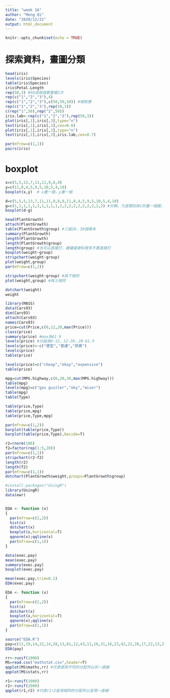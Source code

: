 ```yaml
---
title: "week 16"
author: "Meng Qi"
date: "2020/12/31"
output: html_document
---
```


```r
knitr::opts_chunk$set(echo = TRUE)
```
# 探索資料，畫圖分類
```r
head(iris)
levels(iris$Species)
table(iris$Species)
iris$Petal.Length
rep(50,3) #50這個值要重複3次
rep(c("1","2","3"),4)
rep(c("1","2","3"),c(50,50,50)) #做對應
rep(c("1","2","3"),rep(50,3))
c(rep("1",50),rep("2",50))
iris.lab<-rep(c("1","2","3"),rep(50,3))
plot(iris[,1],iris[,3],type="n")      
text(iris[,1],iris[,3],cex=0.6)       
plot(iris[,1],iris[,3],type="n") 
text(iris[,1],iris[,3],iris.lab,cex=0.7)

par(mfrow=c(1,1)) 
pairs(iris)
```
# boxplot
```r
x=c(5,5,13,7,11,11,9,8,9)
y=c(11,8,4,5,9,5,10,5,4,10)
boxplot(x,y)  # x畫一個，y畫一個
```
```r
d=c(5,5,5,13,7,11,11,9,8,9,11,8,4,5,9,5,10,5,4,10)
g=c(1,1,1,1,1,1,1,1,1,1,2,2,2,2,2,2,2,2,2,2) #分類。凡是類別為1的畫一個圖，類別為2的畫一個圖
boxplot(d~g)
```
```r
head(PlantGrowth)
attach(PlantGrowth)
table(PlantGrowth$group) #三組10，30個樣本
summary(PlantGrowth)
length(PlantGrowth)
length(PlantGrowth$group)
length(group) #也可以直接打，建議當資料很多不要直接打
boxplot(weight~group)
stripchart(weight~group)
plot(weight,group)
par(mfrow=c(1,2))

stripchart(weight~group) #與下相同
plot(weight,group) #與上相同

dotchart(weight)
weight
```
```r
library(MASS)
data(Cars93)
dim(Cars93)
attach(Cars93)
names(Cars93)
price=cut(Price,c(0,12,20,max(Price))) 
class(price)
summary(price) #max為61.9
levels(price) #分組為0-12，12-20，20-61.9
levels(price)<-c("便宜","普通","昂貴")
levels(price)
table(price)

levels(price)=c("cheap","okay","expensive")
table(price)

mpg=cut(MPG.highway,c(0,20,30,max(MPG.highway)))
table(mpg)
levels(mpg)=c("gas guzzler","oky","miser")
table(mpg)
table(Type)

table(price,Type)
table(price,mpg)
table(price,Type,mpg)

par(mfrow=c(1,2))
barplot(table(price,Type))
barplot(table(price,Type),beside=T)
```
```r
r2=rnorm(100)
f2=factor(rep(1:5,20))
par(mfrow=c(1,1))
stripchart(r2~f2)
length(r2)
length(f2)
par(mfrow=c(1,1))
dotchart(PlantGrowth$weight,groups=PlantGrowth$group)

```
```r
#install.packages("UsingR")
library(UsingR)
data(ewr)


EDA <- function (x)
{ 
  par(mfrow=c(2,2))              
  hist(x)                        
  dotchart(x)                    
  boxplot(x,horizontal=T)        
  qqnorm(x);qqline(x)            
  par(mfrow=c(1,1))              
}

data(exec.pay) 
mean(exec.pay)
summary(exec.pay)
boxplot(exec.pay)

mean(exec.pay,trim=0.1)
EDA(exec.pay)

EDA <- function (x)
{ 
  par(mfrow=c(2,2))              
  hist(x)                        
  dotchart(x)                    
  boxplot(x,horizontal=T)        
  qqnorm(x);qqline(x)            
  par(mfrow=c(1,1))              
}

```
```r
source("EDA.R")
pay=c(11,19,14,22,14,28,13,81,12,43,11,16,31,16,23,42,22,26,17,22,13,27,108,16,43,82,14,11,51,76,28,66,29,14,14,65,37,16,37,35,39,27,14,17,13,38,28,40,85,32,25,26,16,12,54,40,18,27,16,14,33,29,77,50,19,34)
EDA(pay)
```
```r
rr<-runif(1000)
MS=read.csv("mathstat.csv",header=T)
qqplot(MS$maths,rr) #代表使用不同的分配所以非一直線
qqplot(MS$stats,rr)
```
```r
r1<-runif(1000)
r2<-runif(2000)
qqplot(r1,r2) #代表r1r2皆用相同的分配所以呈現一直線
```








